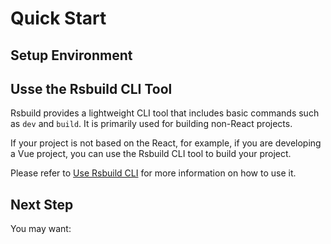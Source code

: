 # Quick Start

## Setup Environment


<NodeVersion />

## Usse the Rsbuild CLI Tool

Rsbuild provides a lightweight CLI tool that includes basic commands such as `dev` and `build`. It is primarily used for building non-React projects.

If your project is not based on the React, for example, if you are developing a Vue project, you can use the Rsbuild CLI tool to build your project.

Please refer to [Use Rsbuild CLI](/guide/basic/builder-cli) for more information on how to use it.

## Next Step

You may want:


<NextSteps>
  <Step
    href="/guide/start/glossary.html"
    title="Glossary"
    description="Learn about Rsbuild related concepts"
  />
  <Step
    href="/guide/start/features.html"
    title="All Features"
    description="Learn all features of Rsbuild"
  />
  <Step
    href="/config/index.html"
    title="Config"
    description="View detailed config documentation"
  />
</NextSteps>
